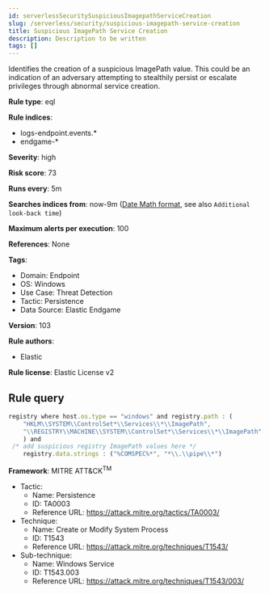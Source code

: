 ```yaml
---
id: serverlessSecuritySuspiciousImagepathServiceCreation
slug: /serverless/security/suspicious-imagepath-service-creation
title: Suspicious ImagePath Service Creation
description: Description to be written
tags: []
---
```


<div id="suspicious-imagepath-service-creation"></div>

Identifies the creation of a suspicious ImagePath value. This could be an indication of an adversary attempting to stealthily persist or escalate privileges through abnormal service creation.

**Rule type**: eql

**Rule indices**: 

* logs-endpoint.events.*
* endgame-*

**Severity**: high

**Risk score**: 73

**Runs every**: 5m

**Searches indices from**: now-9m ([Date Math format](((ref))/common-options.html#date-math), see also <DocLink id="serverlessSecurityRulesUiCreate" section="set-the-rules-schedule">`Additional look-back time`</DocLink>)

**Maximum alerts per execution**: 100

**References**: None

**Tags**: 

* Domain: Endpoint
* OS: Windows
* Use Case: Threat Detection
* Tactic: Persistence
* Data Source: Elastic Endgame

**Version**: 103

**Rule authors**: 

* Elastic

**Rule license**: Elastic License v2

## Rule query

```js
registry where host.os.type == "windows" and registry.path : (
    "HKLM\\SYSTEM\\ControlSet*\\Services\\*\\ImagePath",
    "\\REGISTRY\\MACHINE\\SYSTEM\\ControlSet*\\Services\\*\\ImagePath"
    ) and
 /* add suspicious registry ImagePath values here */
    registry.data.strings : ("%COMSPEC%*", "*\\.\\pipe\\*")

```

**Framework**: MITRE ATT&CK<sup>TM</sup>

* Tactic:
    * Name: Persistence
    * ID: TA0003
    * Reference URL: https://attack.mitre.org/tactics/TA0003/
* Technique:
    * Name: Create or Modify System Process
    * ID: T1543
    * Reference URL: https://attack.mitre.org/techniques/T1543/
* Sub-technique:
    * Name: Windows Service
    * ID: T1543.003
    * Reference URL: https://attack.mitre.org/techniques/T1543/003/

